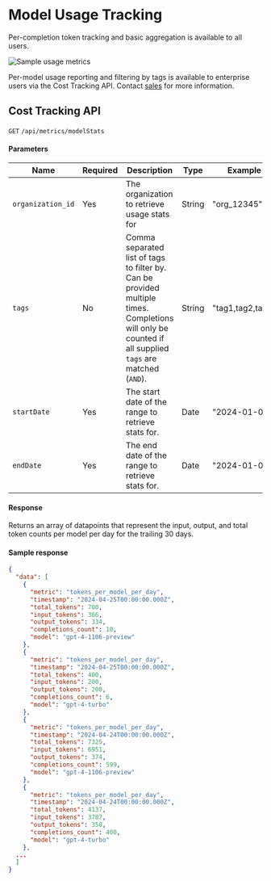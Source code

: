 # Model Usage Tracking

Per-completion token tracking and basic aggregation is available to all users.

![Sample usage metrics](/images/metrics-2.png "Usage metrics")

Per-model usage reporting and filtering by tags is available to enterprise users via the Cost Tracking API. Contact [sales](https://tally.so/r/w2XVQA) for more information.

## Cost Tracking API

`GET` `/api/metrics/modelStats`

#### Parameters

| Name              | Required | Description                                                                                                                                             | Type   | Example          |
| ----------------- | -------- | ------------------------------------------------------------------------------------------------------------------------------------------------------- | ------ | ---------------- |
| `organization_id` | Yes      | The organization to retrieve usage stats for                                                                                                            | String | "org_12345"      |
| `tags`            | No       | Comma separated list of tags to filter by. Can be provided multiple times. Completions will only be counted if all supplied `tags` are matched (`AND`). | String | "tag1,tag2,tag3" |
| `startDate`       | Yes      | The start date of the range to retrieve stats for.                                                                                                      | Date   | "2024-01-01"     |
| `endDate`         | Yes      | The end date of the range to retrieve stats for.                                                                                                        | Date   | "2024-01-02"     |

#### Response

Returns an array of datapoints that represent the input, output, and total token counts per model per day for the trailing 30 days.

#### Sample response

```json
{
  "data": [
    {
      "metric": "tokens_per_model_per_day",
      "timestamp": "2024-04-25T00:00:00.000Z",
      "total_tokens": 700,
      "input_tokens": 366,
      "output_tokens": 334,
      "completions_count": 10,
      "model": "gpt-4-1106-preview"
    },
    {
      "metric": "tokens_per_model_per_day",
      "timestamp": "2024-04-25T00:00:00.000Z",
      "total_tokens": 400,
      "input_tokens": 200,
      "output_tokens": 200,
      "completions_count": 6,
      "model": "gpt-4-turbo"
    },
    {
      "metric": "tokens_per_model_per_day",
      "timestamp": "2024-04-24T00:00:00.000Z",
      "total_tokens": 7325,
      "input_tokens": 6951,
      "output_tokens": 374,
      "completions_count": 599,
      "model": "gpt-4-1106-preview"
    },
    {
      "metric": "tokens_per_model_per_day",
      "timestamp": "2024-04-24T00:00:00.000Z",
      "total_tokens": 4137,
      "input_tokens": 3787,
      "output_tokens": 350,
      "completions_count": 400,
      "model": "gpt-4-turbo"
    },
  ...
  ]
}
```
